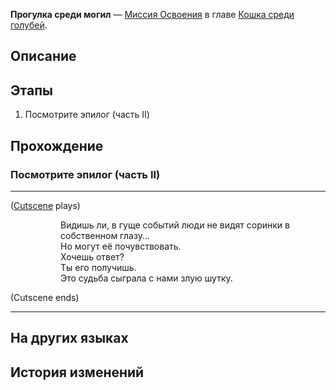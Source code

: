 {{Дополнить|Диалоги.}}
{{Миссия Инфобокс
|id              = 1032101
|Название        = 
|Изображение     = Миссия Освоения Прогулка среди могил.png
|Тип             = Миссия Освоения
|События         = 
|Глава           = Кошка среди голубей
|Условия         = Завершена [[Миссия Освоения]] ''[[Прогулка среди могил]]''
|Персонажи       = Первопроходец
|СтартЛокация    = [[Пенакония]] — [[Резиденция утренней росы]]
|Локации         = Резиденция утренней росы
|Предыдущая      = 
|Следующая       = Большое ограбление поезда
|Награды         = Опыт Освоения*900; Звёздный нефрит*110; Путеводитель путешественника*16; Вдали от огня*1 { text = Вдали от огня }; Kakavasha (ProФайл Picture)*1 { text = Какавача }; "Citizen Hanunue"*1 { text = Citizen Hanunu }; Кредиты*200 000
}}
'''Прогулка среди могил''' — [[Миссия Освоения]] в главе [[Кошка среди голубей]].

==Описание==
{{Описание|<!--официальное описание из Перекрёстка судеб-->}}

==Этапы==
# Посмотрите эпилог (часть II)

==Прохождение==
{{Дополнить}}


===Посмотрите эпилог (часть II)===
{{Описание миссии|локация=Резиденция утренней росы|История Пенаконии снова подходит к концу. Скоро наступит кульминация спектакля.}}
{{Диалог Начало}}
:{{tx}}
----
;([[#Gallery|Cutscene]] plays)
::Видишь ли, в гуще событий люди не видят соринки в собственном глазу...
::Но могут её почувствовать.
::Хочешь ответ?
::Ты его получишь.
::Это судьба сыграла с нами злую шутку.
;(Cutscene ends)
----
{{Диалог Конец}}

==На других языках==
{{На других языках
|en   = A Walk Among the Tombstones
|zhs  = 行过死荫之地
|zht  = 行過死蔭之地
|ja   = 墓場を往く死の影
|ko   = 무덤으로 향하다
|es   = Un paseo por el reino de la muerte
|fr   = Promenade parmi les morts
|ru   = Прогулка среди могил
|th   = ฝ่าดินแดนแห่งความตาย
|vi   = Đi Qua Vùng Đất Chết
|de   = Grabspaziergang
|id   = Melintasi Tanah Kematian
|pt   = Um Passeio Entre as Lápides
}}

==История изменений==
{{История изменений|2.7}}
